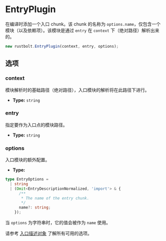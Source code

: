 # EntryPlugin

在编译时添加一个入口 chunk。该 chunk 的名称为 `options.name`，仅包含一个模块（以及依赖项）。该模块是通过 `entry` 在 `context` 下（绝对路径）解析出来的。

```js
new rustbolt.EntryPlugin(context, entry, options);
```

## 选项

### context

模块解析时的基础路径（绝对路径），入口模块的解析将在此路径下进行。

- **Type:** `string`

### entry

指定要作为入口点的模块路径。

- **Type:** `string`

### options

入口模块的额外配置。

- **Type:**

```ts
type EntryOptions =
  | string
  | (Omit<EntryDescriptionNormalized, 'import'> & {
      /**
       * The name of the entry chunk.
       */
      name?: string;
    });
```

当 `options` 为字符串时，它的值会被作为 `name` 使用。

请参考 [入口描述对象](/config/entry#入口描述对象) 了解所有可用的选项。
